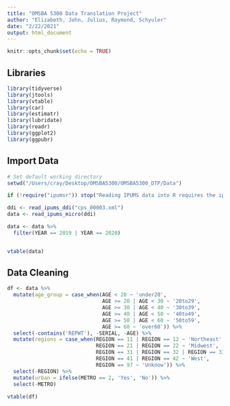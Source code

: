 ```yaml
---
title: "OMSBA 5300 Data Translation Project"
author: "Elizabeth, John, Julius, Raymond, Schyuler"
date: "2/22/2021"
output: html_document
---
```


```r
knitr::opts_chunk$set(echo = TRUE)
```

## Libraries

```r
library(tidyverse)
library(jtools)
library(vtable)
library(car)
library(estimatr)
library(lubridate)
library(readr)
library(ggplot2)
library(ggpubr)
```

## Import Data

```r
# Set default working directory
setwd("/Users/cray/Desktop/OMSBA5300/OMSBA5300_DTP/Data")

if (!require("ipumsr")) stop("Reading IPUMS data into R requires the ipumsr package. It can be installed using the following command: install.packages('ipumsr')")

ddi <- read_ipums_ddi("cps_00003.xml")
data <- read_ipums_micro(ddi)

data <- data %>% 
  filter(YEAR == 2019 | YEAR == 2020)


vtable(data)

```


## Data Cleaning

```r
df <- data %>% 
  mutate(age_group = case_when(AGE < 20 ~ 'under20',
                               AGE >= 20 | AGE < 30 ~ '20to29',
                               AGE >= 30 | AGE < 40 ~ '30to39',
                               AGE >= 40 | AGE < 50 ~ '40to49',
                               AGE >= 50 | AGE < 60 ~ '50to59',
                               AGE >= 60 ~ 'over60')) %>% 
  select(-contains('REPWT'), -SERIAL, -AGE) %>% 
  mutate(regions = case_when(REGION == 11 | REGION == 12 ~ 'Northeast',
                             REGION == 21 | REGION == 22 ~ 'Midwest',
                             REGION == 31 | REGION == 32 | REGION == 33 ~ 'South',
                             REGION == 41 | REGION == 42 ~ 'West',
                             REGION == 97 ~ 'Unknow')) %>% 
  select(-REGION) %>% 
  mutate(urban = ifelse(METRO == 2, 'Yes', 'No')) %>% 
  select(-METRO)
  
vtable(df)

```


